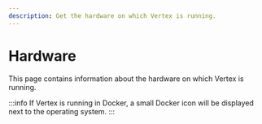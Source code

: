 ```yaml
---
description: Get the hardware on which Vertex is running.
---
```


# Hardware

This page contains information about the hardware on which Vertex is running.

:::info
If Vertex is running in Docker, a small Docker icon will be displayed next to the operating system.
:::
